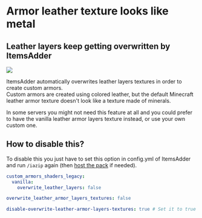 # Armor leather texture looks like metal

## Leather layers keep getting overwritten by ItemsAdder

![](</assets/images/image (196).png>)

ItemsAdder automatically overwrites leather layers textures in order to create custom armors.\
Custom armors are created using colored leather, but the default Minecraft leather armor texture doesn't look like a texture made of minerals.

In some servers you might not need this feature at all and you could prefer to have the vanilla leather armor layers texture instead, or use your own custom one.

## How to disable this?

To disable this you just have to set this option in config.yml of ItemsAdder and run `/iazip` again (then [host the pack](../plugin-usage/resourcepack-hosting/) if needed).

<Tabs>
  <Tab title="ItemsAdder 4.0.10+">

```yaml
custom_armors_shaders_legacy:
  vanilla:
    overwrite_leather_layers: false
```

  </Tab>
  <Tab title="ItemsAdder 4.0.9+">

```yaml config.yml lines icon="yaml"
overwrite_leather_armor_layers_textures: false
```

  </Tab>
  <Tab title="Previous ItemsAdder versions">

```yaml config.yml lines icon="yaml"
disable-overwrite-leather-armor-layers-textures: true # Set it to true not FALSE!
```

  </Tab>
</Tabs>
